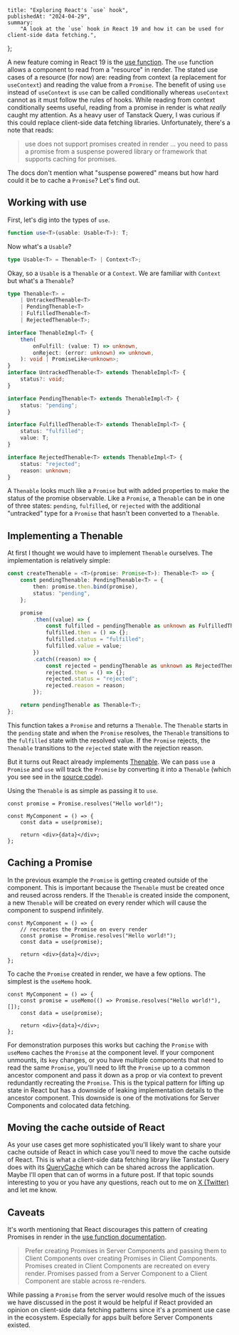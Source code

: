 	title: "Exploring React's `use` hook",
	publishedAt: "2024-04-29",
	summary:
		"A look at the `use` hook in React 19 and how it can be used for client-side data fetching.",
};

A new feature coming in React 19 is the [use function](https://react.dev/blog/2024/04/25/react-19#new-feature-use). The `use` function allows a component to read from a "resource" in render. The stated use cases of a resource (for now) are: reading from context (a replacement for `useContext`) and reading the value from a `Promise`. The benefit of using `use` instead of `useContext` is `use` can be called conditionally whereas `useContext` cannot as it must follow the rules of hooks. While reading from context conditionally seems useful, reading from a promise in render is what _really_ caught my attention. As a heavy user of Tanstack Query, I was curious if this could replace client-side data fetching libraries. Unfortunately, there's a note that reads:

> use does not support promises created in render ... you need to pass a promise from a suspense powered library or framework that supports caching for promises.

The docs don't mention what "suspense powered" means but how hard could it be to cache a `Promise`? Let's find out.

## Working with use

First, let's dig into the types of `use`.

```ts
function use<T>(usable: Usable<T>): T;
```

Now what's a `Usable`?

```ts
type Usable<T> = Thenable<T> | Context<T>;
```

Okay, so a `Usable` is a `Thenable` or a `Context`. We are familiar with `Context` but what's a `Thenable`?

```ts
type Thenable<T> =
	| UntrackedThenable<T>
	| PendingThenable<T>
	| FulfilledThenable<T>
	| RejectedThenable<T>;

interface ThenableImpl<T> {
	then(
		onFulfill: (value: T) => unknown,
		onReject: (error: unknown) => unknown,
	): void | PromiseLike<unknown>;
}
interface UntrackedThenable<T> extends ThenableImpl<T> {
	status?: void;
}

interface PendingThenable<T> extends ThenableImpl<T> {
	status: "pending";
}

interface FulfilledThenable<T> extends ThenableImpl<T> {
	status: "fulfilled";
	value: T;
}

interface RejectedThenable<T> extends ThenableImpl<T> {
	status: "rejected";
	reason: unknown;
}
```

A `Thenable` looks much like a `Promise` but with added properties to make the status of the promise observable. Like a `Promise`, a `Thenable` can be in one of three states: `pending`, `fulfilled`, or `rejected` with the additional "untracked" type for a `Promise` that hasn't been converted to a `Thenable`.

## Implementing a Thenable

At first I thought we would have to implement `Thenable` ourselves. The implementation is relatively simple:

```ts
const createThenable = <T>(promise: Promise<T>): Thenable<T> => {
	const pendingThenable: PendingThenable<T> = {
		then: promise.then.bind(promise),
		status: "pending",
	};

	promise
		.then((value) => {
			const fulfilled = pendingThenable as unknown as FulfilledThenable<T>;
			fulfilled.then = () => {};
			fulfilled.status = "fulfilled";
			fulfilled.value = value;
		})
		.catch((reason) => {
			const rejected = pendingThenable as unknown as RejectedThenable<T>;
			rejected.then = () => {};
			rejected.status = "rejected";
			rejected.reason = reason;
		});

	return pendingThenable as Thenable<T>;
};
```

This function takes a `Promise` and returns a `Thenable`. The `Thenable` starts in the `pending` state and when the `Promise` resolves, the `Thenable` transitions to the `fulfilled` state with the resolved value. If the `Promise` rejects, the `Thenable` transitions to the `rejected` state with the rejection reason.

But it turns out React already implements [Thenable](https://github.com/facebook/react/blob/main/packages/react-server/src/ReactFlightThenable.js). We can pass `use` a `Promise` and `use` will track the `Promise` by converting it into a `Thenable` (which you see see in the [source code](https://github.com/facebook/react/blob/main/packages/react-server/src/ReactFlightHooks.js#L117)).

Using the `Thenable` is as simple as passing it to `use`.

```tsx
const promise = Promise.resolves("Hello world!");

const MyComponent = () => {
	const data = use(promise);

	return <div>{data}</div>;
};
```

## Caching a Promise

In the previous example the `Promise` is getting created outside of the component. This is important because the `Thenable` must be created once and reused across renders. If the `Thenable` is created inside the component, a new `Thenable` will be created on every render which will cause the component to suspend infinitely.

```tsx
const MyComponent = () => {
	// recreates the Promise on every render
	const promise = Promise.resolves("Hello world!");
	const data = use(promise);

	return <div>{data}</div>;
};
```

To cache the `Promise` created in render, we have a few options. The simplest is the `useMemo` hook.

```tsx
const MyComponent = () => {
	const promise = useMemo(() => Promise.resolves("Hello world!"), []);
	const data = use(promise);

	return <div>{data}</div>;
};
```

For demonstration purposes this works but caching the `Promise` with `useMemo` caches the `Promise` at the component level. If your component unmounts, its `key` changes, or you have multiple components that need to read the same `Promise`, you'll need to lift the `Promise` up to a common ancestor component and pass it down as a prop or via context to prevent redundantly recreating the `Promise`. This is the typical pattern for lifting up state in React but has a downside of leaking implementation details to the ancestor component. This downside is one of the motivations for Server Components and colocated data fetching.

## Moving the cache outside of React

As your use cases get more sophisticated you'll likely want to share your cache outside of React in which case you'll need to move the cache outside of React. This is what a client-side data fetching library like Tanstack Query does with its [QueryCache](https://tanstack.com/query/latest/docs/reference/QueryCache) which can be shared across the application. Maybe I'll open that can of worms in a future post. If that topic sounds interesting to you or you have any questions, reach out to me on [X (Twitter)](https://twitter.com/ianduvall_) and let me know.

## Caveats

It's worth mentioning that React discourages this pattern of creating Promises in render in the [use function documentation](https://react.dev/reference/react/use#caveats).

> Prefer creating Promises in Server Components and passing them to Client Components over creating Promises in Client Components. Promises created in Client Components are recreated on every render. Promises passed from a Server Component to a Client Component are stable across re-renders.

While passing a `Promise` from the server would resolve much of the issues we have discussed in the post it would be helpful if React provided an opinion on client-side data fetching patterns since it's a prominent use case in the ecosystem. Especially for apps built before Server Components existed.
